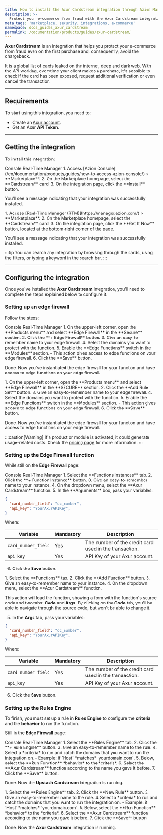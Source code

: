 ```yaml
---
title: How to install the Axur Cardstream integration through Azion Marketplace
description: >-
  Protect your e-commerce from fraud with the Axur Cardstream integration.
meta_tags: 'marketplace, security, integrations, e-commerce'
namespace: docs_guides_axur_cardstream
permalink: /documentation/products/guides/axur-cardstream/
---
```



<InterfaceNote />

**Axur Cardstream** is an integration that helps you protect your e-commerce from fraud even on the first purchase and, consequently, avoid the chargeback.

It is a global list of cards leaked on the internet, deep and dark web. With the API working, everytime your client makes a purchase, it's possible to check if the card has been exposed, request additional verification or even cancel the transaction.

---

## Requirements

To start using this integration, you need to:

- Create an [Axur account](https://www.axur.com/en-us/).
- Get an Axur **API Token**.

---

## Getting the integration

To install this integration:

<Tabs client:visible>
    <Fragment slot="tab.console">Console</Fragment>
    <Fragment slot="tab.rtm">Real-Time Manager</Fragment>

<Fragment slot="panel.console">
1. Access [Azion Console](/en/documentation/products/guides/how-to-access-azion-console/) > **Marketplace**.
2. On the Marketplace homepage, select the **Cardstream** card.
3. On the integration page, click the **Install** button.

You'll see a message indicating that your integration was successfully installed.
</Fragment>

<Fragment slot="panel.rtm">
1. Access [Real-Time Manager (RTM)](https://manager.azion.com/) > **Marketplace**.
2. On the Marketplace homepage, select the **Cardstream** card.
3. On the integration page, click the **Get It Now** button, located at the bottom-right corner of the page.

You'll see a message indicating that your integration was successfully installed.
</Fragment>

</Tabs>

:::tip
You can search any integration by browsing through the cards, using the filters, or typing a keyword in the search bar.
:::

---

## Configuring the integration

Once you've installed the **Axur Cardstream** integration, you'll need to complete the steps explained below to configure it.

### Setting up an edge firewall

Follow the steps:

<Tabs client:visible>
    <Fragment slot="tab.console">Console</Fragment>
    <Fragment slot="tab.rtm">Real-Time Manager</Fragment>

<Fragment slot="panel.console">
1. On the upper-left corner, open the **Products menu** and select **Edge Firewall** in the **Secure** section.
2. Click the **+ Edge Firewall** button.
3. Give an easy-to-remember name to your edge firewall.
4. Select the domains you want to protect with the function.
5. Enable the **Edge Functions** switch in the **Modules** section.
  - This action gives access to edge functions on your edge firewall.
6. Click the **Save** button.

Done. Now you've instantiated the edge firewall for your function and have access to edge functions on your edge firewall.
</Fragment>

<Fragment slot="panel.rtm">
1. On the upper-left corner, open the **Products menu** and select **Edge Firewall** in the **SECURE** section.
2. Click the **Add Rule Set** button.
3. Give an easy-to-remember name to your edge firewall.
4. Select the domains you want to protect with the function.
5. Enable the **Edge Functions** switch in the **Modules** section.
  - This action gives access to edge functions on your edge firewall.
6. Click the **Save** button.

Done. Now you've instantiated the edge firewall for your function and have access to edge functions on your edge firewall.
</Fragment>

</Tabs>

:::caution[Warning]
If a product or module is activated, it could generate usage-related costs. Check the [pricing page](/en/documentation/products/pricing/) for more information.
:::

### Setting up the Edge Firewall function

While still on the **Edge Firewall** page:

<Tabs client:visible>
    <Fragment slot="tab.console">Console</Fragment>
    <Fragment slot="tab.rtm">Real-Time Manager</Fragment>

<Fragment slot="panel.console">
1. Select the **Functions Instances** tab.
2. Click the **+ Function Instance** button.
3. Give an easy-to-remember name to your instance.
4. On the dropdown menu, select the **Axur Cardstream** function.
5. In the **Arguments** box, pass your variables:

```json
{
  "card_number_field": "cc_number",
  "api_key": "YourAxurAPIKey",
}
```

Where:

| Variable | Mandatory | Description |
| ---- | ---- | ---- |
| `card_number_field` | Yes | The number of the credit card used in the transaction. |
| `api_key` | Yes | API Key of your Axur account. |

6. Click the **Save** button.
</Fragment>

<Fragment slot="panel.rtm">
1. Select the **Functions** tab.
2. Click the **Add Function** button.
3. Give an easy-to-remember name to your instance.
4. On the dropdown menu, select the **Axur Cardstream** function.

This action will load the function, showing a form with the function's source code and two tabs: **Code** and **Args**. By clicking on the **Code** tab, you'll be able to navigate through the source code, but won't be able to change it.

5. In the **Args** tab, pass your variables:

```json
{
  "card_number_field": "cc_number",
  "api_key": "YourAxurAPIKey",
}
```

Where:

| Variable | Mandatory | Description |
| ---- | ---- | ---- |
| `card_number_field` | Yes | The number of the credit card used in the transaction. |
| `api_key` | Yes | API Key of your Axur account. |

6. Click the **Save** button.
</Fragment>

</Tabs>

### Setting up the Rules Engine

To finish, you must set up a rule in **Rules Engine** to configure the **criteria** and the **behavior** to run the function.

Still in the **Edge Firewall** page:

<Tabs client:visible>
    <Fragment slot="tab.console">Console</Fragment>
    <Fragment slot="tab.rtm">Real-Time Manager</Fragment>

<Fragment slot="panel.console">
1. Select the **Rules Engine** tab.
2. Click the **+ Rule Engine** button.
3. Give an easy-to-remember name to the rule.
4. Select a *criteria* to run and catch the domains that you want to run the integration on.
  - Example: if `Host` *matches* `yourdomain.com`.
5. Below, select the **Run Function** *behavior* to the *criteria*.
6. Select the **Axur Cardstream** function according to the name you gave it before.
7. Click the **Save** button.

Done. Now the **Upstash Cardstream** integration is running.
</Fragment>

<Fragment slot="panel.rtm">
1. Select the **Rules Engine** tab.
2. Click the **New Rule** button.
3. Give an easy-to-remember name to the rule.
4. Select a *criteria* to run and catch the domains that you want to run the integration on.
  - Example: if `Host` *matches* `yourdomain.com`.
5. Below, select the **Run Function** *behavior* to the *criteria*.
6. Select the **Axur Cardstream** function according to the name you gave it before.
7. Click the **Save** button.

Done. Now the **Axur Cardstream** integration is running.
</Fragment>

</Tabs>
